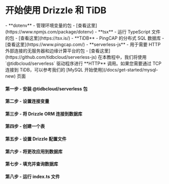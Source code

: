 
<Breadcrumbs/>

# 开始使用 Drizzle 和 TiDB

<Prerequisites>  
  - **dotenv** - 管理环境变量的包 - [查看这里](https://www.npmjs.com/package/dotenv)
  - **tsx** - 运行 TypeScript 文件的包 - [查看这里](https://tsx.is/)
  - **TiDB** - PingCAP 的分布式 SQL 数据库 - [查看这里](https://www.pingcap.com/)
  - **serverless-js** - 用于需要 HTTP 外部连接的无服务器和边缘计算平台的包 - [查看这里](https://github.com/tidbcloud/serverless-js)
</Prerequisites>

<Callout title='重要' type='warning'>
在本教程中，我们将使用 `@tidbcloud/serverless` 驱动程序进行 **HTTP** 调用。如果您需要通过 TCP 连接到 TiDB，可以参考我们的 [MySQL 开始使用](/docs/get-started/mysql-new) 页面
</Callout>

<FileStructure/>

#### 第一步 - 安装 **@tidbcloud/serverless** 包

<InstallPackages lib='@tidbcloud/serverless'/>

#### 第二步 - 设置连接变量

<SetupEnv env_variable='DATABASE_URL' />

#### 第三步 - 将 Drizzle ORM 连接到数据库

<ConnectTiDB/>

#### 第四步 - 创建一个表

<CreateTable/>

#### 第五步 - 设置 Drizzle 配置文件

<SetupConfig dialect='mysql' env_variable='DATABASE_URL'/>

#### 第六步 - 将更改应用到数据库

<ApplyChanges />

#### 第七步 - 填充并查询数据库

<QueryDatabase dialect='tidb-serverless' env_variable='DATABASE_URL'/>

#### 第八步 - 运行 index.ts 文件

<RunFile/>